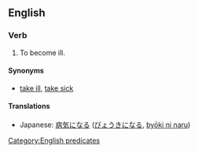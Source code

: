 ==English==

===Verb===
{{infl|en|verb|head=to [[be]] [[taken]] [[ill]]}}

# {{idiomatic}} To become ill.

====Synonyms====
* {{sense|to become ill}} [[take ill]], [[take sick]]

====Translations====
* Japanese: [[病気になる]] ([[びょうきになる]], [[byōki ni naru]])

[[Category:English predicates]]